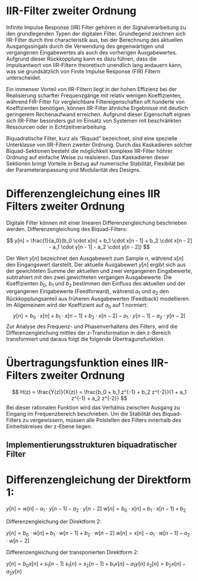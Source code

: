 # IIR-Filter zweiter Ordnung
Infinite Impulse Response (IIR) Filter gehören in der Signalverarbeitung zu den grundlegenden Typen der digitalen Filter. Grundlegend zeichnen sich IIR-Filter durch ihre characteristik aus, bei der Berechnung des aktuellen Ausgangssingals durch die Verwendung des gegenwärtigen und vergangenen Eingabewertes als auch des vorherigen Ausgabewertes. Aufgrund dieser Rückkopplung kann es dazu führen, dass die Impulsantwort von IIR-Filtern theoretisch unendlich lang andauern kann, was sie grundsätzlich von Finite Impulse Response (FIR) Filtern unterscheidet.

Ein immenser Vorteil von IIR-Filtern liegt in der hohen Effizienz bei der Realisierung scharfter Frequenzgänge mit relativ wenigen Koeffizienten, während FIR-Filter für vergleichbare Filtereigenschaften oft hunderte von Koeffizienten benötigen, können IIR-Filter ähnliche Ergebnisse mit deutlich geringerem Rechenaufwand erreichen. Aufgrund dieser Eigenschaft eignen sich IIR-Filter besonders gut im Einsatz von Systemen mit beschränkten Ressourcen oder in Echtzeitverarbeitung.

Biquadratische Filter, kurz als "Biquad" bezeichnet, sind eine spezielle Unterklasse von IIR-Filtern zweiter Ordnung. Durch das Kaskadieren solcher Biquad-Sektionen besteht die möglichkeit komplexe IIR-Filter höhrer Ordnung auf einfache Weise zu realsieren. Das Kaskadieren dieser Sektionen bringt Vorteile in Bezug auf numerische Stabilität, Flexibilät bei der Parameteranpassung und Modularität des Designs.

# Differenzengleichung eines IIR Filters zweiter Ordnung
Digitale Filter können mit einer linearen Differenzengleichung beschrieben werden. Differenzengleichung des Biquad-Filters:

$$
y[n] =  \frac{1}{a_0}(b_0 \cdot x[n] + b_1 \cdot x[n - 1] + b_2 \cdot x[n - 2] - a_1 \cdot y[n - 1] - a_2 \cdot y[n - 2])
$$

Der Wert $y[n]$ bezeichnet den Ausgabewert zum Sample $n$, während $x[n]$ den Eingangswert darstellt. Der aktuelle Ausgabewert $y[n]$ ergibt sich aus der gewichteten Summe der aktuellen und zwei vergangenen Eingabewerte, subtrahiert mit den zwei gewichteten vergangen Ausgabewerte. Die Koeffizienten $b_0$, $b_1$ und $b_2$ bestimmen den Einfluss des aktuellen und der vergangenen Eingabewerte (Feedforward), während $a_1$ und $a_2$ den Rückkopplungsanteil aus früheren Ausgabewerten (Feedback) modellieren. Im Allgemeinem wird der Koeffizient auf $a_0$ auf 1 normiert:
$$
y[n] = b_0 \cdot x[n] + b_1 \cdot x[n - 1] + b_2 \cdot x[n - 2] - a_1 \cdot y[n - 1] - a_2 \cdot y[n - 2]
$$
Zur Analyse des Frequenz- und Phasenverhaltens des Filters, wird die Differenzengleichung mittles der z-Transformation in den z-Bereich transformiert und daraus folgt die folgende Übertragunsfunktion.

# Übertragungsfunktion eines IIR-Filters zweiter Ordnung

$$
H(z) = \frac{Y(z)}{X(z)} = \frac{b_0 + b_1 z^{-1} + b_2 z^{-2}}{1 + a_1 z^{-1} + a_2 z^{-2}}
$$
Bei dieser rationalen Funktion wird das Verhälnis zwischen Ausgang zu Eingang im Frequenzbereich beschrieben. Um die Stabilität des Biquad-Filters zu vergewissern, müssen alle Polstellen des Filters innerhalb des Einheitskreises der z-Ebene liegen.

## Implementierungsstrukturen biquadratischer Filter

# Differenzengleichung der Direktform 1:

$y[n] = w[n] - a_1 \cdot y[n-1] - a_2 \cdot y[n-2]$
$w[n] = b_0 \cdot x[n] + b_1 \cdot x[n - 1] + b_2$


Differenzengleichung der Direktform 2:

$y[n] = b_0 \cdot w[n] + b_1 \cdot w[n-1] + b_2 \cdot w[n-2]$
$w[n] = x[n] - a_1 \cdot w[n-1] - a_2 \cdot w[n-2]$


Differenzengleichung der transponierten Direktform 2:

$y[n] = b_0 x[n] + s_1[n-1]$
$s_1[n] = s_2[n - 1] + b_1 x[n] - a_1 y[n]$
$s_2[n] = b_2 x[n] - a_2 y[n]$
